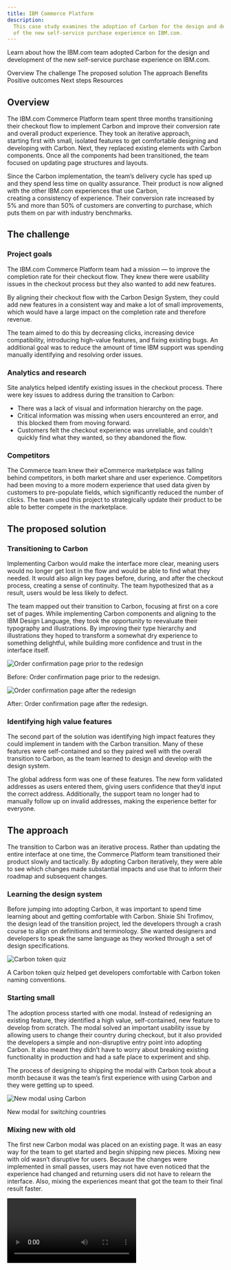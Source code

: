 ```yaml
---
title: IBM Commerce Platform
description:
  This case study examines the adoption of Carbon for the design and development
  of the new self-service purchase experience on IBM.com.
---
```


<PageDescription>

Learn about how the IBM.com team adopted Carbon for the design and development
of the new self-service purchase experience on IBM.com.

</PageDescription>

<AnchorLinks>

<AnchorLink>Overview</AnchorLink>
<AnchorLink>The challenge</AnchorLink>
<AnchorLink>The proposed solution</AnchorLink>
<AnchorLink>The approach</AnchorLink>
<AnchorLink>Benefits</AnchorLink>
<AnchorLink>Positive outcomes</AnchorLink>
<AnchorLink>Next steps</AnchorLink>
<AnchorLink>Resources</AnchorLink>

</AnchorLinks>

## Overview

The IBM.com Commerce Platform team spent three months transitioning their
checkout flow to implement Carbon and improve their conversion rate and overall
product experience. They took an iterative approach, starting first with small,
isolated features to get comfortable designing and developing with Carbon. Next,
they replaced existing elements with Carbon components. Once all the components
had been transitioned, the team focused on updating page structures and layouts.

Since the Carbon implementation, the team’s delivery cycle has sped up and
they spend less time on quality assurance. Their product is now aligned with the
other IBM.com experiences that use Carbon, creating a consistency of experience.
Their conversion rate increased by 5% and more than 50% of customers are
converting to purchase, which puts them on par with industry benchmarks.

## The challenge

### Project goals

The IBM.com Commerce Platform team had a mission — to improve the completion
rate for their checkout flow. They knew there were usability issues in the
checkout process but they also wanted to add new features.

By aligning their checkout flow with the Carbon Design System, they could add
new features in a consistent way and make a lot of small improvements, which
would have a large impact on the completion rate and therefore revenue.

The team aimed to do this by decreasing clicks, increasing device compatibility,
introducing high-value features, and fixing existing bugs. An additional goal
was to reduce the amount of time IBM support was spending manually identifying
and resolving order issues.

### Analytics and research

Site analytics helped identify existing issues in the checkout process. There
were key issues to address during the transition to Carbon:

- There was a lack of visual and information hierarchy on the page.
- Critical information was missing when users encountered an error, and this
  blocked them from moving forward.
- Customers felt the checkout experience was unreliable, and couldn't quickly
  find what they wanted, so they abandoned the flow.

### Competitors

The Commerce team knew their eCommerce marketplace was falling behind
competitors, in both market share and user experience. Competitors had been
moving to a more modern experience that used data given by customers to
pre-populate fields, which significantly reduced the number of clicks. The team
used this project to strategically update their product to be able to better
compete in the marketplace.

## The proposed solution

### Transitioning to Carbon

Implementing Carbon would make the interface more clear, meaning users would no
longer get lost in the flow and would be able to find what they needed. It would
also align key pages before, during, and after the checkout process, creating a
sense of continuity. The team hypothesized that as a result, users would be less
likely to defect.

The team mapped out their transition to Carbon, focusing at first on a core set
of pages. While implementing Carbon components and aligning to the IBM Design
Language, they took the opportunity to reevaluate their typography and
illustrations. By improving their type hierarchy and illustrations they hoped to
transform a somewhat dry experience to something delightful, while building more
confidence and trust in the interface itself.

<Row>
<Column colLg={6}>

![Order confirmation page prior to the redesign](images/checkout-before.png)

<Caption>
  <span class="bx--type-semibold">Before:</span> Order confirmation page prior
  to the redesign.
</Caption>

</Column>

<Column colLg={6}>

![Order confirmation page after the redesign](images/checkout-after.png)

<Caption>
  <span class="bx--type-semibold">After:</span> Order confirmation page after
  the redesign.
</Caption>

</Column>
</Row>

### Identifying high value features

The second part of the solution was identifying high impact features they could
implement in tandem with the Carbon transition. Many of these features were
self-contained and so they paired well with the overall transition to Carbon, as
the team learned to design and develop with the design system.

The global address form was one of these features. The new form validated
addresses as users entered them, giving users confidence that they’d input the
correct address. Additionally, the support team no longer had to manually follow
up on invalid addresses, making the experience better for everyone.

## The approach

The transition to Carbon was an iterative process. Rather than updating the
entire interface at one time, the Commerce Platform team transitioned their
product slowly and tactically. By adopting Carbon iteratively, they were able to
see which changes made substantial impacts and use that to inform their roadmap
and subsequent changes.

### Learning the design system

Before jumping into adopting Carbon, it was important to spend time learning
about and getting comfortable with Carbon. Shixie Shi Trofimov, the design lead
of the transition project, led the developers through a crash course to align on
definitions and terminology. She wanted designers and developers to speak the
same language as they worked through a set of design specifications.

<Row>
<Column colLg={8}>

![Carbon token quiz](images/token-quiz.png)

<Caption>
  A Carbon token quiz helped get developers comfortable with Carbon token naming
  conventions.
</Caption>

</Column>
</Row>

### Starting small

The adoption process started with one modal. Instead of redesigning an existing
feature, they identified a high value, self-contained, new feature to develop
from scratch. The modal solved an important usability issue by allowing users to
change their country during checkout, but it also provided the developers a
simple and non-disruptive entry point into adopting Carbon. It also meant they
didn’t have to worry about breaking existing functionality in production and had
a safe place to experiment and ship.

The process of designing to shipping the modal with Carbon took about a month
because it was the team’s first experience with using Carbon and they were
getting up to speed.

<Row>
<Column colLg={8}>

![New modal using Carbon](images/carbon-modal.png)

<Caption>New modal for switching countries</Caption>

</Column>
</Row>

### Mixing new with old

The first new Carbon modal was placed on an existing page. It was an easy way
for the team to get started and begin shipping new pieces. Mixing new with old
wasn’t disruptive for users. Because the changes were implemented in small
passes, users may not have even noticed that the experience had changed and
returning users did not have to relearn the interface. Also, mixing the
experiences meant that got the team to their final result faster.

<Video vimeoId="488148768" />
<Caption>New modal sitting on the original page</Caption>

### Iterating, iterating, iterating

Rather than updating all of the pages at once, the team took an iterative
approach. By starting with fresh features that integrated with the old
interface, the team could ship pieces iteratively.

The first stage involved switching individual components to their Carbon
version, starting with input fields then buttons. After transitioning the
individual components, the page structure and layout was updated.

With this approach, the Commerce team was able to refresh their product’s
experience, set the stage for larger future changes, and complete the project in
only three months.

<Row>
<Column colLg={12}>

![Checkout screen in January 2020, April 2020, and the future design](images/iterate.png)

<Caption>
  From left to right: The checkout screen in January 2020 before the transition,
  in April 2020 after the transition, and the future design.
</Caption>

</Column>
</Row>

## Benefits

There have been several benefits from the transition to Carbon for both the
Commerce team's own workflow and process, and the user experience. The team
especially found value in the impact of their delivery speed and need for
quality assurance.

### Faster delivery

The entire process for implementing Carbon took only three months and since the
transition, the team’s development cycle has sped up. By using Carbon, the
developers are placing pre-built components and can therefore focus on more
important issues instead of taking the time to build out each element and
component.

<Row>
<Column colLg={6}>

![Order confirmation page design](images/delivery.png)

<Caption>
  <span class="bx--type-semibold">Before:</span> The order confirmation screen
  design that was handed off to developers.
</Caption>

</Column>

<Column colLg={6}>

![Order confirmation page in production](images/in-prod.png)

<Caption>
  <span class="bx--type-semibold">After:</span> The order confirmation screen in
  production at the end of the sprint.
</Caption>

</Column>
</Row>

### Minimal quality assurance

Once the team had been fully onboarded to Carbon, delivery required only minimal
design quality assurance because they were using components straight out of the
box.

### Continuity in user experience

The project vastly improved the continuity in user experience with other IBM
touchpoints, including Support and My IBM. These experiences now feel continuous
and intuitive for users.

Within the Commerce Platform flow, pages are also unified and organized in the
same way, providing familiarity and a feeling of dependability.

<Row>
<Column colLg={8}>

![Product configuration page](images/continuity-1.png)

</Column>
</Row>

<Row>
<Column colLg={8}>

![Checkout page](images/continuity-2.png)

</Column>
</Row>

<Row>
<Column colLg={8}>

![Order confirmation page](images/continuity-3.png)

</Column>
</Row>

<Row>
<Column colLg={8}>

![Profile page](images/continuity-4.png)

<Caption>
  From top to bottom: Product configuration, Checkout, Confirmation, and
  Profile. These pages illustrate the continuity in experience gained by using
  Carbon for IBM.com.
</Caption>

</Column>
</Row>

## Positive outcomes

After the Carbon transition, more than 50% of customers are converting to
purchase, which is on par with industry benchmarks. The conversion rate was
raised by 5% which has led to a large increase in orders and revenue.

## Next steps

The Commerce Team is currently working on improvements experience of their
configuration page. The next round of visual design improvements will focus on
better aligning their interface with the
[Carbon for IBM.com](https://www.ibm.com/standards/web/carbon-for-ibm-dotcom//)
style models.

## Resources

<Row className="resource-card-group">
<Column colLg={4} colMd={4} noGutterSm>
  <ResourceCard
    subTitle="Carbon for IBM.com"
    href="https://www.ibm.com/standards/web/carbon-for-ibm-dotcom/"
    >

![Bee icon](images/bee.svg)

  </ResourceCard>

</Column>
</Row>
